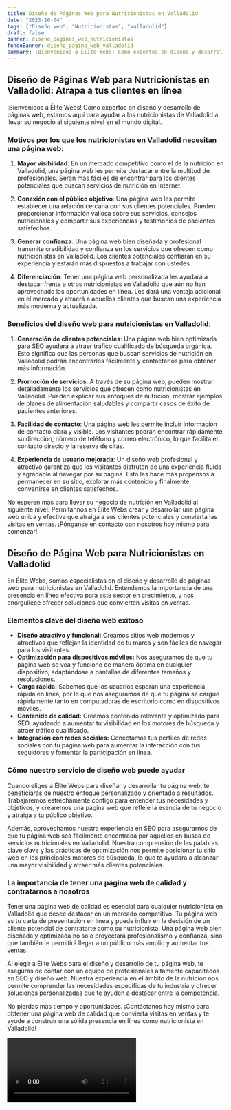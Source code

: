 ```yaml
---
title: Diseño de Páginas Web para Nutricionistas en Valladolid
date: "2023-10-04"
tags: ["Diseño web", "Nutricionistas", "Valladolid"]
draft: false
banner: diseño_paginas_web_nutricionistas
fondoBanner: diseño_pagina_web_valladolid
summary: ¡Bienvenidos a Élite Webs! Como expertos en diseño y desarrollo de páginas web, estamos aquí para ayudar a los nutricionistas de Valladolid a llevar su negocio al siguiente nivel en el mundo digital.
---
```



## Diseño de Páginas Web para Nutricionistas en Valladolid: Atrapa a tus clientes en línea

¡Bienvenidos a Élite Webs! Como expertos en diseño y desarrollo de páginas web, estamos aquí para ayudar a los nutricionistas de Valladolid a llevar su negocio al siguiente nivel en el mundo digital.

### Motivos por los que los nutricionistas en Valladolid necesitan una página web:

1. **Mayor visibilidad**: En un mercado competitivo como el de la nutrición en Valladolid, una página web les permite destacar entre la multitud de profesionales. Serán más fáciles de encontrar para los clientes potenciales que buscan servicios de nutrición en Internet.

2. **Conexión con el público objetivo**: Una página web les permite establecer una relación cercana con sus clientes potenciales. Pueden proporcionar información valiosa sobre sus servicios, consejos nutricionales y compartir sus experiencias y testimonios de pacientes satisfechos.

3. **Generar confianza**: Una página web bien diseñada y profesional transmite credibilidad y confianza en los servicios que ofrecen como nutricionistas en Valladolid. Los clientes potenciales confiarán en su experiencia y estarán más dispuestos a trabajar con ustedes.

4. **Diferenciación**: Tener una página web personalizada les ayudará a destacar frente a otros nutricionistas en Valladolid que aún no han aprovechado las oportunidades en línea. Les dará una ventaja adicional en el mercado y atraerá a aquellos clientes que buscan una experiencia más moderna y actualizada.

### Beneficios del diseño web para nutricionistas en Valladolid:

1. **Generación de clientes potenciales**: Una página web bien optimizada para SEO ayudará a atraer tráfico cualificado de búsqueda orgánica. Esto significa que las personas que buscan servicios de nutrición en Valladolid podrán encontrarlos fácilmente y contactarlos para obtener más información.

2. **Promoción de servicios**: A través de su página web, pueden mostrar detalladamente los servicios que ofrecen como nutricionistas en Valladolid. Pueden explicar sus enfoques de nutrición, mostrar ejemplos de planes de alimentación saludables y compartir casos de éxito de pacientes anteriores.

3. **Facilidad de contacto**: Una página web les permite incluir información de contacto clara y visible. Los visitantes podrán encontrar rápidamente su dirección, número de teléfono y correo electrónico, lo que facilita el contacto directo y la reserva de citas.

4. **Experiencia de usuario mejorada**: Un diseño web profesional y atractivo garantiza que los visitantes disfruten de una experiencia fluida y agradable al navegar por su página. Esto les hace más propensos a permanecer en su sitio, explorar más contenido y finalmente, convertirse en clientes satisfechos.

No esperen más para llevar su negocio de nutrición en Valladolid al siguiente nivel. Permítannos en Élite Webs crear y desarrollar una página web única y efectiva que atraiga a sus clientes potenciales y convierta las visitas en ventas. ¡Pónganse en contacto con nosotros hoy mismo para comenzar!

<GifSeo />

<Cta />

## **Diseño de Página Web para Nutricionistas en Valladolid**

En Élite Webs, somos especialistas en el diseño y desarrollo de páginas web para nutricionistas en Valladolid. Entendemos la importancia de una presencia en línea efectiva para este sector en crecimiento, y nos enorgullece ofrecer soluciones que convierten visitas en ventas.

### **Elementos clave del diseño web exitoso**

- **Diseño atractivo y funcional:** Creamos sitios web modernos y atractivos que reflejan la identidad de tu marca y son fáciles de navegar para los visitantes.
- **Optimización para dispositivos móviles:** Nos aseguramos de que tu página web se vea y funcione de manera óptima en cualquier dispositivo, adaptándose a pantallas de diferentes tamaños y resoluciones.
- **Carga rápida:** Sabemos que los usuarios esperan una experiencia rápida en línea, por lo que nos aseguramos de que tu página se cargue rápidamente tanto en computadoras de escritorio como en dispositivos móviles.
- **Contenido de calidad:** Creamos contenido relevante y optimizado para SEO, ayudando a aumentar tu visibilidad en los motores de búsqueda y atraer tráfico cualificado.
- **Integración con redes sociales:** Conectamos tus perfiles de redes sociales con tu página web para aumentar la interacción con tus seguidores y fomentar la participación en línea.

### **Cómo nuestro servicio de diseño web puede ayudar**

Cuando eliges a Élite Webs para diseñar y desarrollar tu página web, te beneficiarás de nuestro enfoque personalizado y orientado a resultados. Trabajaremos estrechamente contigo para entender tus necesidades y objetivos, y crearemos una página web que refleje la esencia de tu negocio y atraiga a tu público objetivo.

Además, aprovechamos nuestra experiencia en SEO para asegurarnos de que tu página web sea fácilmente encontrada por aquellos en busca de servicios nutricionales en Valladolid. Nuestra comprensión de las palabras clave clave y las prácticas de optimización nos permite posicionar tu sitio web en los principales motores de búsqueda, lo que te ayudará a alcanzar una mayor visibilidad y atraer más clientes potenciales.

### **La importancia de tener una página web de calidad y contratarnos a nosotros**

Tener una página web de calidad es esencial para cualquier nutricionista en Valladolid que desee destacar en un mercado competitivo. Tu página web es tu carta de presentación en línea y puede influir en la decisión de un cliente potencial de contratarte como su nutricionista. Una página web bien diseñada y optimizada no solo proyectará profesionalismo y confianza, sino que también te permitirá llegar a un público más amplio y aumentar tus ventas.

Al elegir a Élite Webs para el diseño y desarrollo de tu página web, te aseguras de contar con un equipo de profesionales altamente capacitados en SEO y diseño web. Nuestra experiencia en el ámbito de la nutrición nos permite comprender las necesidades específicas de tu industria y ofrecer soluciones personalizadas que te ayuden a destacar entre la competencia.

No pierdas más tiempo y oportunidades. ¡Contáctanos hoy mismo para obtener una página web de calidad que convierta visitas en ventas y te ayude a construir una sólida presencia en línea como nutricionista en Valladolid!

<Video />

<CtaBot job="Nutricionistas" city="Valladolid" />

<Gmaps query="Valladolid+españa+maps" />
